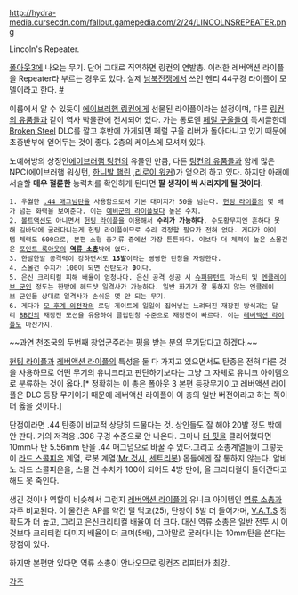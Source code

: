 http://hydra-media.cursecdn.com/fallout.gamepedia.com/2/24/LINCOLNSREPEATER.png

Lincoln's Repeater.

[[폴아웃3]]에 나오는 무기. 단어 그대로 직역하면 링컨의 연발총. 이러한 레버액션 라이플을 Repeater라 부르는 경우도 있다.
실제 [[남북전쟁]]에서 쓰인 헨리 44구경 라이플이 모델이라고 한다. [http://americanhistory.si.edu/militaryhistory/collection/object.asp?ID=3 #] 

이름에서 알 수 있듯이 [[에이브러햄 링컨]]에게 선물된 라이플이라는 설정이며, 다른 [[링컨의 유품]]들과 같이 역사 박물관에 전시되어 있다. 가는 통로엔 [[페럴 구울]]들이 득시글한데 [[Broken Steel]] DLC를 깔고 후반에 가게되면 페럴 구울 리버가 돌아다니고 있기 때문에 초중반부에 얻어두는 것이 좋다. 2층의 케이스에 모셔져 있다. 

노예해방의 상징인[[에이브러햄 링컨]]의 유물인 만큼, 다른 [[링컨의 유품]]들과 함께 많은 NPC(에이브러햄 워싱턴, [[한니발 햄린]] ,[[리로이 워커]])가 얻으려 하고 있다. 하지만 아래에 서술할 '''매우 절륜한''' 능력치를 확인하게 된다면 '''팔 생각이 싹 사라지게 될 것이다'''.

 1. 우월한 [[.44 매그넘]]탄을 사용함으로서 기본 대미지가 50을 넘는다. [[헌팅 라이플]]의 몇 배가 넘는 화력을 보여준다. 이는 [[예비군의 라이플]]보다 높은 수치.
 2. [[볼트액션]]도 아니면서 [[헌팅 라이플]]을 이용해서 '''수리가 가능하다'''. 수도황무지엔 흔하다 못해 길바닥에 굴러다니는게 헌팅 라이플이므로 수리 걱정할 필요가 전혀 없다. 게다가 아이템 체력도 600으로, 본편 소형 총기류 중에선 가장 튼튼하다. 이보다 더 체력이 높은 스몰건은 [[포인트 룩아웃]]의 '''[[역류 소총]]'''밖에 없다.
 3. 한발한발 공격력이 강하면서도 '''15발'''이라는 빵빵한 탄창을 자랑한다. 
 4. 스몰건 수치가 100이 되면 산탄도가 '''0'''이다. 
 5. 은신 크리티컬 피해 배율이 엄청나다. 은신 공격 성공 시 [[슈퍼뮤턴트]] 마스터 및 [[엔클레이브 군인]] 정도는 한방에 헤드샷 일격사가 가능하다. 일반 화기가 잘 통하지 않는 엔클레이브 군인들 상대로 일격사가 손쉬운 몇 안 되는 무기.
 6. 게다가 [[폴아웃: 뉴 베가스|모 후계 외전작]]의 로딩 게이트에 일일이 집어넣는 느려터진 재장전 방식과는 달리 [[BB건]]의 재장전 모션을 유용하여 클립탄창 수준으로 재장전이 빠르다. 이는 [[레버액션 라이플]]도 마찬가지.

~~과연 천조국의 두번째 창업군주라는 평을 받는 분의 무기답다고 하겠다.~~

[[헌팅 라이플]]과 [[레버액션 라이플]]의 특성을 둘 다 가지고 있으면서도 탄종은 전혀 다른 것을 사용하므로 어떤 무기의 유니크라고 판단하기보다는 그냥 그 자체로 유니크 아이템으로 분류하는 것이 옳다.[* 정확히는 이 총은 폴아웃 3 본편 등장무기이고 레버액션 라이플은 DLC 등장 무기이기 때문에 레버액션 라이플이 이 총의 일반 버전이라고 하는 쪽이 더 옳을 것이다.]

단점이라면 .44 탄종이 비교적 상당히 드물다는 것. 상인들도 잘 해야 20발 정도 밖에 안 판다. 거의 저격용 .308 구경 수준으로 안 나온다. 그마나 [[더 핏]]을 클리어했다면 10mm나 탄 5.56mm 탄을 .44 매그넘으로 바꿀 수 있다.그리고 소총계열들이 그렇듯이 [[라드 스콜피온]] 계열, 로봇 계열([[Mr 것시]], [[센트리봇]]) 몹들에겐 잘 통하지 않는다. 알비노 라드 스콜피온을, 스몰 건 수치가 100이 되어도 4방 만에, 올 크리티컬이 들어간다고 해도 못 죽인다.

생긴 것이나 역할이 비슷해서 그런지 [[레버액션 라이플]]의 유니크 아이템인 [[역류 소총]]과 자주 비교된다. 이 물건은 AP를 약간 덜 먹고(25), 탄창이 5발 더 들어가며, [[V.A.T.S]] 정확도가 더 높고, 그리고 은신크리티컬 배율이 더 크다. 대신 역류 소총은 일반 전투 시 이것보다 크리티컬 대미지 배율이 더 크며(5배), 그야말로 굴러다니는 10mm탄을 쓴다는 장점이 있다.

하지만 본편만 있다면 역류 소총이 안나오므로 링컨즈 리피터가 최강.


[[각주]]
